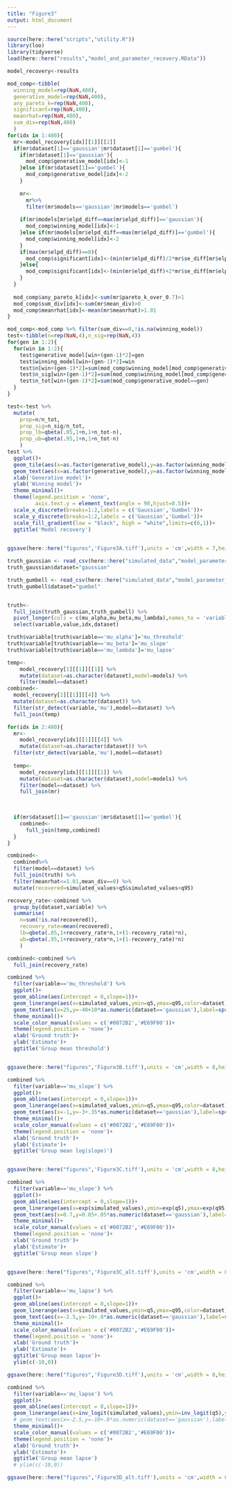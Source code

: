 ```yaml
---
title: "Figure3"
output: html_document
---
```


```r
source(here::here("scripts","utility.R"))
library(loo)
library(tidyverse)
load(here::here("results","model_and_parameter_recovery.RData"))

model_recovery<-results

mod_comp<-tibble(
  winning_model=rep(NaN,400),
  generative_model=rep(NaN,400),
  any_pareto_k=rep(NaN,400),
  significant=rep(NaN,400),
  meanrhat=rep(NaN,400),
  sum_div=rep(NaN,400)
  )
for(idx in 1:400){
  mr<-model_recovery[idx][[1]][[2]]
  if(mr$dataset[1]=='gaussian'|mr$dataset[1]=='gumbel'){
    if(mr$dataset[1]=='gaussian'){
      mod_comp$generative_model[idx]<-1
    }else if(mr$dataset[1]=='gumbel'){
      mod_comp$generative_model[idx]<-2
    }
    
    mr<-
      mr%>%
      filter(mr$models=='gaussian'|mr$models=='gumbel') 
    
    if(mr$models[mr$elpd_diff==max(mr$elpd_diff)]=='gaussian'){
      mod_comp$winning_model[idx]<-1
    }else if(mr$models[mr$elpd_diff==max(mr$elpd_diff)]=='gumbel'){
      mod_comp$winning_model[idx]<-2
    }
    if(max(mr$elpd_diff)==0){
      mod_comp$significant[idx]<-(min(mr$elpd_diff)/2*mr$se_diff[mr$elpd_diff==min(mr$elpd_diff)])<(-2)
    }else{
      mod_comp$significant[idx]<-(min(mr$elpd_diff)+2*mr$se_diff[mr$elpd_diff==min(mr$elpd_diff)])<(max(mr$elpd_diff)-2*mr$se_diff[mr$elpd_diff==max(mr$elpd_diff)])
    }
  }
  
  mod_comp$any_pareto_k[idx]<-sum(mr$pareto_k_over_0.7)>1
  mod_comp$sum_div[idx]<-sum(mr$mean_div)>0
  mod_comp$meanrhat[idx]<-mean(mr$meanrhat)>1.01
}

mod_comp<-mod_comp %>% filter(sum_div==0,!is.na(winning_model))
test<-tibble(n=rep(NaN,4),n_sig=rep(NaN,4))
for(gen in 1:2){
  for(win in 1:2){
    test$generative_model[win+(gen-1)*2]=gen
    test$winning_model[win+(gen-1)*2]=win
    test$n[win+(gen-1)*2]=sum(mod_comp$winning_model[mod_comp$generative_model==gen]==win)
    test$n_sig[win+(gen-1)*2]=sum(mod_comp$winning_model[mod_comp$generative_model==gen & mod_comp$significant==1]==win)
    test$n_tot[win+(gen-1)*2]=sum(mod_comp$generative_model==gen)
  }
}

test<-test %>%
  mutate(
    prop=n/n_tot,
    prop_sig=n_sig/n_tot,
    prop_lb=qbeta(.05,1+n,1+n_tot-n),
    prop_ub=qbeta(.95,1+n,1+n_tot-n)
    )
test %>% 
  ggplot()+
  geom_tile(aes(x=as.factor(generative_model),y=as.factor(winning_model),fill=n/n_tot))+
  geom_text(aes(x=as.factor(generative_model),y=as.factor(winning_model),label=paste0(round(prop,2),'\n[',round(prop_lb,2),' - ',round(prop_ub,2),']')),color=rgb(.4,.4,.4))+
  xlab('Generative model')+
  ylab('Winning model')+
  theme_minimal()+
  theme(legend.position = 'none',
         axis.text.y = element_text(angle = 90,hjust=0.5))+
  scale_x_discrete(breaks=1:2,labels = c('Gaussian','Gumbel'))+
  scale_y_discrete(breaks=1:2,labels = c('Gaussian','Gumbel'))+
  scale_fill_gradient(low = "black", high = "white",limits=c(0,1))+
  ggtitle('Model recovery')

  
ggsave(here::here("figures",'Figure3A.tiff'),units = 'cm',width = 7,height = 6.5)

```

```r

truth_gaussian <- read_csv(here::here("simulated_data","model_parameter_recovery","parameter_recovery_gaussian_dataset_information.csv"))
truth_gaussian$dataset="gaussian"

truth_gumbell <- read_csv(here::here("simulated_data","model_parameter_recovery","parameter_recovery_gumbel_dataset_information.csv"))
truth_gumbell$dataset="gumbel"


truth<-
  full_join(truth_gaussian,truth_gumbell) %>% 
  pivot_longer(cols = c(mu_alpha,mu_beta,mu_lambda),names_to = 'variable') %>% 
  select(variable,value,idx,dataset)

truth$variable[truth$variable=='mu_alpha']='mu_threshold'
truth$variable[truth$variable=='mu_beta']='mu_slope'
truth$variable[truth$variable=='mu_lambda']='mu_lapse'

temp<-
    model_recovery[1][[1]][[1]] %>% 
    mutate(dataset=as.character(dataset),model=models) %>% 
    filter(model==dataset)
combined<-
  model_recovery[1][[1]][[4]] %>% 
  mutate(dataset=as.character(dataset)) %>% 
  filter(str_detect(variable,'mu'),model==dataset) %>% 
  full_join(temp)

for(idx in 2:400){
  mr<-
    model_recovery[idx][[1]][[4]] %>% 
    mutate(dataset=as.character(dataset)) %>% 
  filter(str_detect(variable,'mu'),model==dataset)
  
  temp<-
    model_recovery[idx][[1]][[1]] %>% 
    mutate(dataset=as.character(dataset),model=models) %>% 
    filter(model==dataset) %>% 
    full_join(mr)
  

  
  if(mr$dataset[1]=='gaussian'|mr$dataset[1]=='gumbel'){
    combined<-
      full_join(temp,combined)
  }
}

combined<-
  combined%>% 
  filter(model==dataset) %>% 
  full_join(truth) %>% 
  filter(meanrhat<=1.01,mean_div==0) %>% 
  mutate(recovered=simulated_values>q5&simulated_values<q95)

recovery_rate<-combined %>% 
  group_by(dataset,variable) %>% 
  summarise(
    n=sum(!is.na(recovered)),
    recovery_rate=mean(recovered),
    lb=qbeta(.05,1+recovery_rate*n,1+(1-recovery_rate)*n),
    ub=qbeta(.95,1+recovery_rate*n,1+(1-recovery_rate)*n)
    )

combined<-combined %>% 
  full_join(recovery_rate)

combined %>% 
  filter(variable=='mu_threshold') %>% 
  ggplot()+
  geom_abline(aes(intercept = 0,slope=1))+
  geom_linerange(aes(x=simulated_values,ymin=q5,ymax=q95,color=dataset))+
  geom_text(aes(x=25,y=-40+10*as.numeric(dataset=='gaussian'),label=sprintf("%.2f [%.2f - %.2f]",round(recovery_rate,2),round(lb,2),round(ub,2)),color=dataset))+
  theme_minimal()+
  scale_color_manual(values = c('#0072B2','#E69F00'))+
  theme(legend.position = 'none')+
  xlab('Ground truth')+
  ylab('Estimate')+
  ggtitle('Group mean threshold')


ggsave(here::here("figures",'Figure3B.tiff'),units = 'cm',width = 8,height = 6.5)

combined %>% 
  filter(variable=='mu_slope') %>% 
  ggplot()+
  geom_abline(aes(intercept = 0,slope=1))+
  geom_linerange(aes(x=simulated_values,ymin=q5,ymax=q95,color=dataset))+
  geom_text(aes(x=-1,y=-3+.35*as.numeric(dataset=='gaussian'),label=sprintf("%.2f [%.2f - %.2f]",round(recovery_rate,2),round(lb,2),round(ub,2)),color=dataset))+
  theme_minimal()+
  scale_color_manual(values = c('#0072B2','#E69F00'))+
  theme(legend.position = 'none')+
  xlab('Ground truth')+
  ylab('Estimate')+
  ggtitle('Group mean log(slope)')


ggsave(here::here("figures",'Figure3C.tiff'),units = 'cm',width = 8,height = 6.5)

combined %>% 
  filter(variable=='mu_slope') %>% 
  ggplot()+
  geom_abline(aes(intercept = 0,slope=1))+
  geom_linerange(aes(x=exp(simulated_values),ymin=exp(q5),ymax=exp(q95),color=dataset))+
  geom_text(aes(x=0.7,y=0.05+.05*as.numeric(dataset=='gaussian'),label=sprintf("%.2f [%.2f - %.2f]",round(recovery_rate,2),round(lb,2),round(ub,2)),color=dataset))+
  theme_minimal()+
  scale_color_manual(values = c('#0072B2','#E69F00'))+
  theme(legend.position = 'none')+
  xlab('Ground truth')+
  ylab('Estimate')+
  ggtitle('Group mean slope')


ggsave(here::here("figures",'Figure3C_alt.tiff'),units = 'cm',width = 8,height = 6.5)

combined %>% 
  filter(variable=='mu_lapse') %>% 
  ggplot()+
  geom_abline(aes(intercept = 0,slope=1))+
  geom_linerange(aes(x=simulated_values,ymin=q5,ymax=q95,color=dataset))+
  geom_text(aes(x=-2.5,y=-10+.8*as.numeric(dataset=='gaussian'),label=sprintf("%.2f [%.2f - %.2f]",round(recovery_rate,2),round(lb,2),round(ub,2)),color=dataset))+
  theme_minimal()+
  scale_color_manual(values = c('#0072B2','#E69F00'))+
  theme(legend.position = 'none')+
  xlab('Ground truth')+
  ylab('Estimate')+
  ggtitle('Group mean lapse')+
  ylim(c(-10,0))

ggsave(here::here("figures",'Figure3D.tiff'),units = 'cm',width = 8,height = 6.5)

combined %>% 
  filter(variable=='mu_lapse') %>% 
  ggplot()+
  geom_abline(aes(intercept = 0,slope=1))+
  geom_linerange(aes(x=inv_logit(simulated_values),ymin=inv_logit(q5),ymax=inv_logit(q95),color=dataset))+
  # geom_text(aes(x=-2.5,y=-10+.8*as.numeric(dataset=='gaussian'),label=sprintf("%.2f [%.2f - %.2f]",round(recovery_rate,2),round(lb,2),round(ub,2)),color=dataset))+
  theme_minimal()+
  scale_color_manual(values = c('#0072B2','#E69F00'))+
  theme(legend.position = 'none')+
  xlab('Ground truth')+
  ylab('Estimate')+
  ggtitle('Group mean lapse')
  # ylim(c(-10,0))

ggsave(here::here("figures",'Figure3D_alt.tiff'),units = 'cm',width = 8,height = 6.5)

```